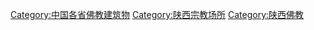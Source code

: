 [[Category:中国各省佛教建筑物|Category:中国各省佛教建筑物]]
[[Category:陕西宗教场所|Category:陕西宗教场所]]
[[Category:陕西佛教|Category:陕西佛教]]